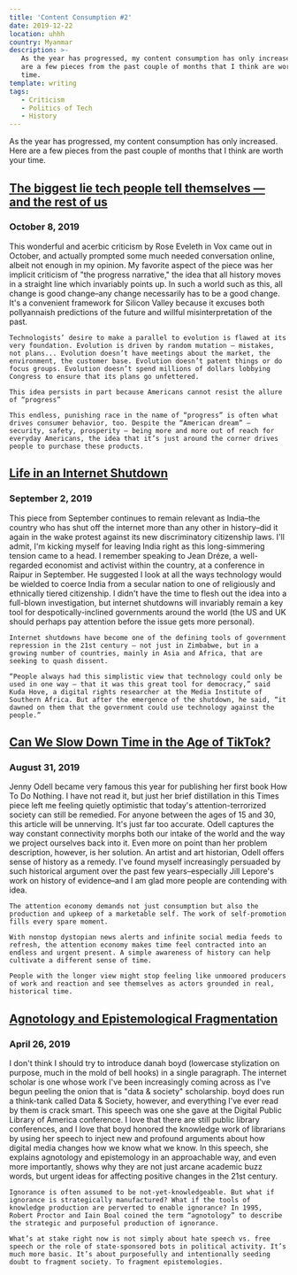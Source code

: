 ```yaml
---
title: 'Content Consumption #2'
date: 2019-12-22
location: uhhh
country: Myanmar
description: >-
   As the year has progressed, my content consumption has only increased. Here
   are a few pieces from the past couple of months that I think are worth your
   time.
template: writing
tags:
   - Criticism
   - Politics of Tech
   - History
---
```


As the year has progressed, my content consumption has only increased. Here are
a few pieces from the past couple of months that I think are worth your time.

## [The biggest lie tech people tell themselves — and the rest of us](https://www.vox.com/the-highlight/2019/10/1/20887003/tech-technology-evolution-natural-inevitable-ethics)

### October 8, 2019

This wonderful and acerbic criticism by Rose Eveleth in Vox came out in October,
and actually prompted some much needed conversation online, albeit not enough in
my opinion. My favorite aspect of the piece was her implicit criticism of "the
progress narrative," the idea that all history moves in a straight line which
invariably points up. In such a world such as this, all change is good
change–any change necessarily has to be a good change. It's a convenient
framework for Silicon Valley because it excuses both pollyannaish predictions of
the future and willful misinterpretation of the past.

    Technologists’ desire to make a parallel to evolution is flawed at its very foundation. Evolution is driven by random mutation — mistakes, not plans... Evolution doesn’t have meetings about the market, the environment, the customer base. Evolution doesn’t patent things or do focus groups. Evolution doesn’t spend millions of dollars lobbying Congress to ensure that its plans go unfettered.

    This idea persists in part because Americans cannot resist the allure of “progress”

    This endless, punishing race in the name of “progress” is often what drives consumer behavior, too. Despite the “American dream” — security, safety, prosperity — being more and more out of reach for everyday Americans, the idea that it’s just around the corner drives people to purchase these products.

## [Life in an Internet Shutdown](https://www.nytimes.com/2019/09/02/world/africa/internet-shutdown-economy.html)

### September 2, 2019

This piece from September continues to remain relevant as India–the country who
has shut off the internet more than any other in history–did it again in the
wake protest against its new discriminatory citizenship laws. I'll admit, I'm
kicking myself for leaving India right as this long-simmering tension came to a
head. I remember speaking to Jean Dréze, a well-regarded economist and activist
within the country, at a conference in Raipur in September. He suggested I look
at all the ways technology would be wielded to coerce India from a secular
nation to one of religiously and ethnically tiered citizenship. I didn't have
the time to flesh out the idea into a full-blown investigation, but internet
shutdowns will invariably remain a key tool for despotically-inclined
governments around the world (the US and UK should perhaps pay attention before
the issue gets more personal).

    Internet shutdowns have become one of the defining tools of government repression in the 21st century — not just in Zimbabwe, but in a growing number of countries, mainly in Asia and Africa, that are seeking to quash dissent.

    “People always had this simplistic view that technology could only be used in one way — that it was this great tool for democracy,” said Kuda Hove, a digital rights researcher at the Media Institute of Southern Africa. But after the emergence of the shutdown, he said, “it dawned on them that the government could use technology against the people.”

## [Can We Slow Down Time in the Age of TikTok?](https://www.nytimes.com/2019/08/31/opinion/sunday/students-time.html)

### August 31, 2019

Jenny Odell became very famous this year for publishing her first book How To Do
Nothing. I have not read it, but just her brief distillation in this Times piece
left me feeling quietly optimistic that today's attention-terrorized society can
still be remedied. For anyone between the ages of 15 and 30, this article will
be unnerving. It's just far too accurate. Odell captures the way constant
connectivity morphs both our intake of the world and the way we project
ourselves back into it. Even more on point than her problem description,
however, is her solution. An artist and art historian, Odell offers sense of
history as a remedy. I've found myself increasingly persuaded by such historical
argument over the past few years–especially Jill Lepore's work on history of
evidence–and I am glad more people are contending with idea.

    The attention economy demands not just consumption but also the production and upkeep of a marketable self. The work of self-promotion fills every spare moment.

    With nonstop dystopian news alerts and infinite social media feeds to refresh, the attention economy makes time feel contracted into an endless and urgent present. A simple awareness of history can help cultivate a different sense of time.

    People with the longer view might stop feeling like unmoored producers of work and reaction and see themselves as actors grounded in real, historical time.

## [Agnotology and Epistemological Fragmentation](https://points.datasociety.net/agnotology-and-epistemological-fragmentation-56aa3c509c6b)

### April 26, 2019

I don't think I should try to introduce danah boyd (lowercase stylization on
purpose, much in the mold of bell hooks) in a single paragraph. The internet
scholar is one whose work I've been increasingly coming across as I've begun
peeling the onion that is "data & society" scholarship. boyd does run a
think-tank called Data & Society, however, and everything I've ever read by them
is crack smart. This speech was one she gave at the Digital Public Library of
America conference. I love that there are still public library conferences, and
I love that boyd honored the knowledge work of librarians by using her speech to
inject new and profound arguments about how digital media changes how we know
what we know. In this speech, she explains agnotology and epistemology in an
approachable way, and even more importantly, shows why they are not just arcane
academic buzz words, but urgent ideas for affecting positive changes in the 21st
century.

    Ignorance is often assumed to be not-yet-knowledgeable. But what if ignorance is strategically manufactured? What if the tools of knowledge production are perverted to enable ignorance? In 1995, Robert Proctor and Iain Boal coined the term “agnotology” to describe the strategic and purposeful production of ignorance.

    What’s at stake right now is not simply about hate speech vs. free speech or the role of state-sponsored bots in political activity. It’s much more basic. It’s about purposefully and intentionally seeding doubt to fragment society. To fragment epistemologies.
